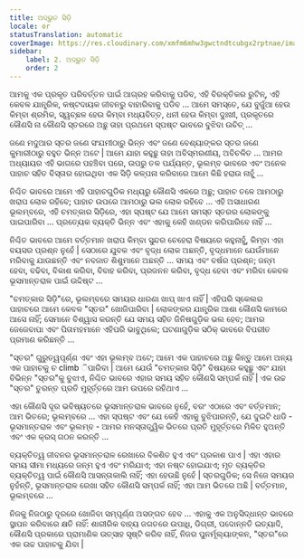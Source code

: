 ```yaml
---
title: ଅଦ୍ଭୁତ ସିଡ଼ି
locale: or
statusTranslation: automatic
coverImage: https://res.cloudinary.com/xmfm6mhw3gwctndtcubgx2rptnae/image/upload/v1740468922/small_cover_tratado_de_psicologia_revolucionaria_a4c0dca4e0.webp
sidebar:
    label: 2. ଅଦ୍ଭୁତ ସିଡ଼ି
    order: 2
---
```

ଆମକୁ ଏକ ପ୍ରକୃତ ପରିବର୍ତ୍ତନ ପାଇଁ ଆଗ୍ରହ କରିବାକୁ ପଡିବ, ଏହି ବିରକ୍ତିକର ରୁଟିନ୍, ଏହି କେବଳ ଯାନ୍ତ୍ରିକ, କଷ୍ଟଦାୟକ ଜୀବନରୁ ବାହାରିବାକୁ ପଡିବ ... ଆମେ ସମସ୍ତେ, ଯେ ବୁର୍ଜୁଆ ହେଉ କିମ୍ବା ଶ୍ରମିକ, ସ୍ୱଚ୍ଛଳ ହେଉ କିମ୍ବା ମଧ୍ୟବିତ୍ତ, ଧନୀ ହେଉ କିମ୍ବା ଦୁଃଖୀ, ପ୍ରକୃତରେ କୌଣସି ନା କୌଣସି ସ୍ତରରେ ଅଛୁ ତାହା ପ୍ରଥମେ ସ୍ପଷ୍ଟ ଭାବରେ ବୁଝିବା ଉଚିତ୍ ...

ଜଣେ ମଦୁଆର ସ୍ତର ଜଣେ ସଂଯମୀଠାରୁ ଭିନ୍ନ ଏବଂ ଜଣେ ବେଶ୍ୟାଙ୍କର ସ୍ତର ଜଣେ କୁମାରୀଠାରୁ ବହୁତ ଭିନ୍ନ ଅଟେ | ଆମେ ଯାହା କହୁଛୁ ତାହା ଅବିସ୍ମରଣୀୟ, ଅବିଚଳିତ ... ଆମର ଅଧ୍ୟାୟର ଏହି ଭାଗରେ ପହଞ୍ଚିବା ପରେ, ଉପରୁ ତଳ ପର୍ଯ୍ୟନ୍ତ, ଭୂଲମ୍ବ ଭାବରେ ଏବଂ ଅନେକ ପାହାଚ ସହିତ ବିସ୍ତାର ହୋଇଥିବା ଏକ ସିଡ଼ି କଳ୍ପନା କରିବାରେ ଆମେ କିଛି ହରାଉ ନାହୁଁ ...

ନିଶ୍ଚିତ ଭାବରେ ଆମେ ଏହି ପାହାଚଗୁଡିକ ମଧ୍ୟରୁ କୌଣସି ଏକରେ ଅଛୁ; ପାହାଚ ତଳେ ଆମଠାରୁ ଖରାପ ଲୋକ ରହିବେ; ପାହାଚ ଉପରେ ଆମଠାରୁ ଭଲ ଲୋକ ରହିବେ ... ଏହି ଅସାଧାରଣ ଭୂଲମ୍ବରେ, ଏହି ଚମତ୍କାର ସିଡ଼ିରେ, ଏହା ସ୍ପଷ୍ଟ ଯେ ଆମେ ସମସ୍ତ ସ୍ତରର ଲୋକଙ୍କୁ ପାଇପାରିବା ... ପ୍ରତ୍ୟେକ ବ୍ୟକ୍ତି ଭିନ୍ନ ଏବଂ ଏହାକୁ କେହି ଖଣ୍ଡନ କରିପାରିବେ ନାହିଁ ...

ନିଶ୍ଚିତ ଭାବରେ ଆମେ ବର୍ତ୍ତମାନ ଖରାପ କିମ୍ବା ସୁନ୍ଦର ଚେହେରା ବିଷୟରେ କହୁନାହୁଁ, କିମ୍ବା ଏହା ବୟସର ପ୍ରଶ୍ନ ନୁହେଁ | ସେଠାରେ ଯୁବକ ଏବଂ ବୃଦ୍ଧ ଲୋକ ଅଛନ୍ତି, ବୃଦ୍ଧମାନେ ଯେଉଁମାନେ ମରିବାକୁ ଯାଉଛନ୍ତି ଏବଂ ନବଜାତ ଶିଶୁମାନେ ଅଛନ୍ତି ... ସମୟ ଏବଂ ବର୍ଷର ପ୍ରଶ୍ନ; ଜନ୍ମ ହେବା, ବଢିବା, ବିକାଶ କରିବା, ବିବାହ କରିବା, ପ୍ରଜନନ କରିବା, ବୃଦ୍ଧ ହେବା ଏବଂ ମରିବା କେବଳ ଭୂସମାନ୍ତରାଳ ପାଇଁ ଉଦ୍ଦିଷ୍ଟ ...

"ଚମତ୍କାର ସିଡ଼ି"ରେ, ଭୂଲମ୍ବରେ ସମୟର ଧାରଣା ଖାପ୍ ଖାଏ ନାହିଁ | ଏହିପରି ସ୍କେଲର ପାହାଚରେ ଆମେ କେବଳ "ସ୍ତର" ଖୋଜିପାରିବା | ଲୋକଙ୍କର ଯାନ୍ତ୍ରିକ ଆଶା କୌଣସି କାମରେ ଆସେ ନାହିଁ; ସେମାନେ ବିଶ୍ୱାସ କରନ୍ତି ଯେ ସମୟ ସହିତ ଜିନିଷଗୁଡ଼ିକ ଭଲ ହେବ; ଆମର ଜେଜେବାପା ଏବଂ ପିତାମହମାନେ ଏହିପରି ଭାବୁଥିଲେ; ଘଟଣାଗୁଡ଼ିକ ସଠିକ୍ ଭାବରେ ବିପରୀତ ପ୍ରମାଣ କରିଛନ୍ତି ...

"ସ୍ତର" ଗୁରୁତ୍ୱପୂର୍ଣ୍ଣ ଏବଂ ଏହା ଭୂଲମ୍ବ ଅଟେ; ଆମେ ଏକ ପାହାଚରେ ଅଛୁ କିନ୍ତୁ ଆମେ ଅନ୍ୟ ଏକ ପାହାଚକୁ ଚ climb ିପାରିବା | ଆମେ ଯେଉଁ "ଚମତ୍କାର ସିଡ଼ି" ବିଷୟରେ କହୁଛୁ ଏବଂ ଯାହା ବିଭିନ୍ନ "ସ୍ତର"କୁ ବୁଝାଏ, ନିଶ୍ଚିତ ଭାବରେ ଏହାର ସମୟ ସହିତ କୌଣସି ସମ୍ପର୍କ ନାହିଁ | ଏକ ଉଚ୍ଚ "ସ୍ତର" ତୁରନ୍ତ ପ୍ରତି ମୁହୂର୍ତ୍ତରେ ଆମ ଉପରେ ରହିଥାଏ ...

ଏହା କୌଣସି ଦୂର ଭବିଷ୍ୟତରେ ଭୂସମାନ୍ତରାଳ ଭାବରେ ନୁହେଁ, ବରଂ ଏଠାରେ ଏବଂ ବର୍ତ୍ତମାନ; ଆମ ଭିତରେ; ଭୂଲମ୍ବରେ ... ଏହା ସ୍ପଷ୍ଟ ଏବଂ ଯେ କେହି ଏହାକୁ ବୁଝିପାରନ୍ତି, ଯେ ଦୁଇଟି ଧାଡି - ଭୂସମାନ୍ତରାଳ ଏବଂ ଭୂଲମ୍ବ - ଆମର ମନସ୍ତାତ୍ତ୍ୱିକ ଭିତରେ ପ୍ରତି ମୁହୂର୍ତ୍ତରେ ମିଳିତ ହୁଅନ୍ତି ଏବଂ ଏକ କ୍ରସ୍ ଗଠନ କରନ୍ତି ...

ବ୍ୟକ୍ତିତ୍ୱ ଜୀବନର ଭୂସମାନ୍ତରାଳ ରେଖାରେ ବିକଶିତ ହୁଏ ଏବଂ ପ୍ରକାଶ ପାଏ | ଏହା ଏହାର ସମୟ ସୀମା ମଧ୍ୟରେ ଜନ୍ମ ହୁଏ ଏବଂ ମରିଯାଏ; ଏହା ନଷ୍ଟ ହୋଇଯାଏ; ମୃତ ବ୍ୟକ୍ତିର ବ୍ୟକ୍ତିତ୍ୱ ପାଇଁ କୌଣସି ଆସନ୍ତାକାଲି ନାହିଁ; ଏହା ହେଉଛି ନୁହେଁ | ସ୍ତରଗୁଡିକ; ସେ ନିଜେ ସମୟର ନୁହଁନ୍ତି, ଭୂସମାନ୍ତରାଳ ରେଖା ସହିତ କୌଣସି ସମ୍ପର୍କ ନାହିଁ; ଏହା ଆମ ଭିତରେ ଅଛି | ବର୍ତ୍ତମାନ, ଭୂଲମ୍ବରେ ...

ନିଜକୁ ନିଜଠାରୁ ଦୂରରେ ଖୋଜିବା ସମ୍ପୂର୍ଣ୍ଣ ଅସଙ୍ଗତ ହେବ ... ଏହାକୁ ଏକ ଅନୁସିଦ୍ଧାନ୍ତ ଭାବରେ ସ୍ଥାପନ କରିବାରେ କ୍ଷତି ନାହିଁ: ଶାରୀରିକ ବାହ୍ୟ ଜଗତରେ ଉପାଧି, ଡିଗ୍ରୀ, ପଦୋନ୍ନତି ଇତ୍ୟାଦି, କୌଣସି ପ୍ରକାରେ ପ୍ରାମାଣିକ ଉତ୍ସାହ ସୃଷ୍ଟି କରିବ ନାହିଁ, ନିଜର ପୁନର୍ମୂଲ୍ୟାଙ୍କନ, "ସ୍ତର"ରେ ଏକ ଉଚ୍ଚ ପାହାଚକୁ ଯିବା |


